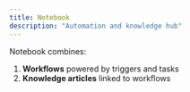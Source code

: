 ```yaml
---
title: Notebook
description: "Automation and knowledge hub"
---
```


Notebook combines:

1. **Workflows** powered by triggers and tasks  
2. **Knowledge articles** linked to workflows
